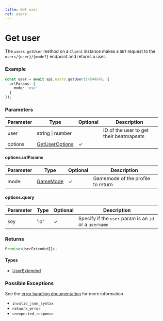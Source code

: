```yaml
---
title: Get user
ref: users
---
```


# Get user

The `users.getUser` method on a `Client` instance makes a `GET` request to the `users/{user}/{mode?}` endpoint and returns a user.

### Example

```ts
const user = await api.users.getUser(14544646, {
  urlParams: {
    mode: 'osu'
  }
});
```

### Parameters

| Parameter | Type                                           | Optional | Description                             |
| --------- | ---------------------------------------------- | -------- | --------------------------------------- |
| user      | string \| number                               |          | ID of the user to get their beatmapsets |
| options   | [GetUserOptions](/references/get-user-options) | ✓        |                                         |

#### options.urlParams

| Parameter | Type                              | Optional | Description                       |
| --------- | --------------------------------- | -------- | --------------------------------- |
| mode      | [GameMode](/references/game-mode) | ✓        | Gamemode of the profile to return |

#### options.query

| Parameter | Type | Optional | Description                                            |
| --------- | ---- | -------- | ------------------------------------------------------ |
| key       | 'id' | ✓        | Specify if the `user` param is an `id` or a `username` |

### Returns

```ts
Promise<UserExtended[]>;
```

#### Types

- [UserExtended](/references/user-extended)

### Possible Exceptions

See the [error handling documentation](/extras/error-handling) for more information.

- `invalid_json_syntax`
- `network_error`
- `unexpected_response`
